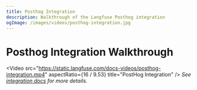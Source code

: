 ```yaml
---
title: Posthog Integration
description: Walkthrough of the Langfuse Posthog integration
ogImage: /images/videos/posthog-integration.jpg
---
```


# Posthog Integration Walkthrough

<Video
  src="https://static.langfuse.com/docs-videos/posthog-integration.mp4"
  aspectRatio={16 / 9.53}
  title="PostHog Integration"
/>
<span>
  _See [integration docs](/integrations/analytics/posthog) for more details._
</span>

